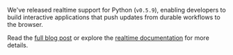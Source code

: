 
We've released realtime support for Python (`v0.5.9`), enabling developers to build interactive applications that push updates from durable workflows to the browser.

Read the [full blog post](/blog/python-realtime?ref=changelog-python-realtime-beta) or explore the [realtime documentation](/docs/features/realtime?ref=changelog-python-realtime-beta) for more details.